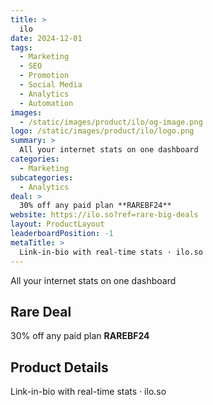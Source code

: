 ```yaml
---
title: >
  ilo
date: 2024-12-01
tags:
  - Marketing
  - SEO
  - Promotion
  - Social Media
  - Analytics
  - Automation
images:
  - /static/images/product/ilo/og-image.png
logo: /static/images/product/ilo/logo.png
summary: >
  All your internet stats on one dashboard
categories:
  - Marketing
subcategories:
  - Analytics
deal: >
  30% off any paid plan **RAREBF24**
website: https://ilo.so?ref=rare-big-deals
layout: ProductLayout
leaderboardPosition: -1
metaTitle: >
  Link-in-bio with real-time stats · ilo.so
---
```

All your internet stats on one dashboard

## Rare Deal

30% off any paid plan **RAREBF24**

## Product Details

Link-in-bio with real-time stats · ilo.so


